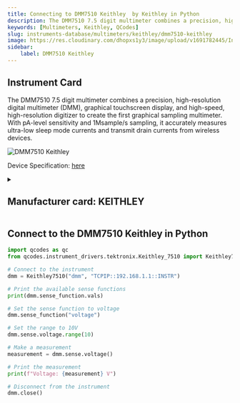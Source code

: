 ```yaml
---
title: Connecting to DMM7510 Keithley  by Keithley in Python
description: The DMM7510 7.5 digit multimeter combines a precision, high-resolution digital multimeter (DMM), graphical touchscreen display, and high-speed, high-resolution digitizer to create the first graphical sampling multimeter. With pA-level sensitivity and 1Msample/s sampling, it accurately measures ultra-low sleep mode currents and transmit drain currents from wireless devices.
keywords: [Multimeters, Keithley, QCodes] 
slug: instruments-database/multimeters/keithley/dmm7510-keithley 
image: https://res.cloudinary.com/dhopxs1y3/image/upload/v1691782445/Instruments/Multimeters/DMM7510-Keithley/DMM7510-Keithley.webp
sidebar:
    label: DMM7510 Keithley 
---
```



## Instrument Card

The DMM7510 7.5 digit multimeter combines a precision, high-resolution digital multimeter (DMM), graphical touchscreen display, and high-speed, high-resolution digitizer to create the first graphical sampling multimeter. With pA-level sensitivity and 1Msample/s sampling, it accurately measures ultra-low sleep mode currents and transmit drain currents from wireless devices. 

![DMM7510 Keithley](https://res.cloudinary.com/dhopxs1y3/image/upload/v1691782445/Instruments/Multimeters/DMM7510-Keithley/DMM7510-Keithley.webp)

Device Specification: [here](https://www.farnell.com/datasheets/3540326.pdf)

<details style={{ marginTop: "15px"}}>
<summary><h2 style={{display:'inline'}}>Manufacturer card: KEITHLEY</h2></summary>

![KEITHLEY](https://res.cloudinary.com/dhopxs1y3/image/upload/v1692806202/Instruments/Vendor%20Logos/Keithley.png)

Keithley Instruments is a measurement and instrument company headquartered in Solon, Ohio, that develops, manufactures, markets, and sells data acquisition products, as well as complete systems for high-volume production and assembly testing.

- Headquarters: Cleveland, Ohio, United States
- Yearly Revenue (millions, USD): 110.6
- Vendor Website: [here](https://www.tek.com/en)

</details>


<FeaturedInstrumentVideo category="MULTIMETERS" />

## Connect to the DMM7510 Keithley in Python





<Tabs>

<SectionsCard category="MULTIMETERS" manufacturer="Keithley"></SectionsCard>

<TabItem value="QCodes" label="QCodes">

```python
import qcodes as qc
from qcodes.instrument_drivers.tektronix.Keithley_7510 import Keithley7510

# Connect to the instrument
dmm = Keithley7510("dmm", "TCPIP::192.168.1.1::INSTR")

# Print the available sense functions
print(dmm.sense_function.vals)

# Set the sense function to voltage
dmm.sense_function("voltage")

# Set the range to 10V
dmm.sense.voltage.range(10)

# Make a measurement
measurement = dmm.sense.voltage()

# Print the measurement
print(f"Voltage: {measurement} V")

# Disconnect from the instrument
dmm.close()
```

</TabItem>
</Tabs>